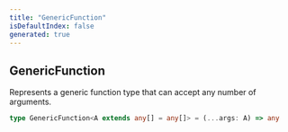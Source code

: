 ```yaml
---
title: "GenericFunction"
isDefaultIndex: false
generated: true
---
```



<!-- This file was generated from the CommandKit source. Do not modify. Instead, re-run the "docgen" script -->


## GenericFunction

<GenerationInfo sourceFile="packages/commandkit/src/context/async-context.ts" sourceLine="12" packageName="commandkit" />

Represents a generic function type that can accept any number of arguments.

```ts title="Signature"
type GenericFunction<A extends any[] = any[]> = (...args: A) => any
```
